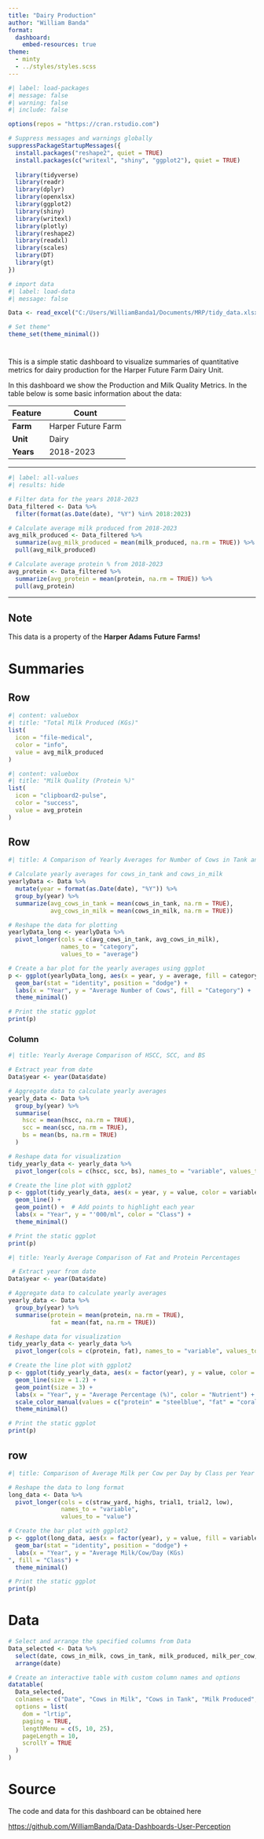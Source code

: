 ```yaml
---
title: "Dairy Production"
author: "William Banda"
format: 
  dashboard:
    embed-resources: true
theme: 
  - minty
  - ../styles/styles.scss
---
```


```r
#| label: load-packages
#| message: false
#| warning: false
#| include: false

options(repos = "https://cran.rstudio.com")

# Suppress messages and warnings globally
suppressPackageStartupMessages({
  install.packages("reshape2", quiet = TRUE)
  install.packages(c("writexl", "shiny", "ggplot2"), quiet = TRUE)
  
  library(tidyverse)
  library(readr)
  library(dplyr)
  library(openxlsx)
  library(ggplot2)
  library(shiny)
  library(writexl)
  library(plotly)
  library(reshape2)
  library(readxl)
  library(scales)
  library(DT)
  library(gt)
})

# import data
#| label: load-data
#| message: false

Data <- read_excel("C:/Users/WilliamBanda1/Documents/MRP/tidy_data.xlsx")

# Set theme"
theme_set(theme_minimal())
```

# {.sidebar}

This is a simple static dashboard to visualize summaries of quantitative metrics for dairy production for the Harper Future Farm Dairy Unit.

In this dashboard we show the Production and Milk Quality Metrics. In the table below is some basic information about the data:

| Feature      |  Count              |
|--------------|---------------------|
| **Farm**     |Harper Future Farm   |
| **Unit**     |Dairy                |
| **Years**    |2018-2023            |

***

```r
#| label: all-values
#| results: hide

# Filter data for the years 2018-2023
Data_filtered <- Data %>%
  filter(format(as.Date(date), "%Y") %in% 2018:2023)

# Calculate average milk produced from 2018-2023
avg_milk_produced <- Data_filtered %>%
  summarize(avg_milk_produced = mean(milk_produced, na.rm = TRUE)) %>%
  pull(avg_milk_produced)

# Calculate average protein % from 2018-2023
avg_protein <- Data_filtered %>%
  summarize(avg_protein = mean(protein, na.rm = TRUE)) %>%
  pull(avg_protein)
```

***

::: {.callout-note collapse="true"}
## Note
This data is a property of the **Harper Adams Future Farms!**
:::

# Summaries

## Row {height=30%}

```r
#| content: valuebox
#| title: "Total Milk Produced (KGs)"
list(
  icon = "file-medical",
  color = "info",
  value = avg_milk_produced
)
```

```r
#| content: valuebox
#| title: "Milk Quality (Protein %)"
list(
  icon = "clipboard2-pulse",
  color = "success",
  value = avg_protein
)
```

## Row {height=45%}

```r
#| title: A Comparison of Yearly Averages for Number of Cows in Tank and Number of Cows in Milk

# Calculate yearly averages for cows_in_tank and cows_in_milk
yearlyData <- Data %>%
  mutate(year = format(as.Date(date), "%Y")) %>%
  group_by(year) %>%
  summarize(avg_cows_in_tank = mean(cows_in_tank, na.rm = TRUE),
            avg_cows_in_milk = mean(cows_in_milk, na.rm = TRUE))

# Reshape the data for plotting
yearlyData_long <- yearlyData %>%
  pivot_longer(cols = c(avg_cows_in_tank, avg_cows_in_milk), 
               names_to = "category", 
               values_to = "average")

# Create a bar plot for the yearly averages using ggplot
p <- ggplot(yearlyData_long, aes(x = year, y = average, fill = category)) +
  geom_bar(stat = "identity", position = "dodge") +
  labs(x = "Year", y = "Average Number of Cows", fill = "Category") +
  theme_minimal()

# Print the static ggplot
print(p)

```

### Column {.tabset}

```r
#| title: Yearly Average Comparison of HSCC, SCC, and BS

# Extract year from date
Data$year <- year(Data$date)

# Aggregate data to calculate yearly averages
yearly_data <- Data %>%
  group_by(year) %>%
  summarise(
    hscc = mean(hscc, na.rm = TRUE),
    scc = mean(scc, na.rm = TRUE),
    bs = mean(bs, na.rm = TRUE)
  )

# Reshape data for visualization
tidy_yearly_data <- yearly_data %>%
  pivot_longer(cols = c(hscc, scc, bs), names_to = "variable", values_to = "value")

# Create the line plot with ggplot2
p <- ggplot(tidy_yearly_data, aes(x = year, y = value, color = variable, group = variable)) +
  geom_line() +
  geom_point() +  # Add points to highlight each year
  labs(x = "Year", y = "'000/ml", color = "Class") +
  theme_minimal()

# Print the static ggplot
print(p)
```

```r
#| title: Yearly Average Comparison of Fat and Protein Percentages

 # Extract year from date
Data$year <- year(Data$date)

# Aggregate data to calculate yearly averages
yearly_data <- Data %>%
  group_by(year) %>%
  summarise(protein = mean(protein, na.rm = TRUE),
            fat = mean(fat, na.rm = TRUE))

# Reshape data for visualization
tidy_yearly_data <- yearly_data %>%
  pivot_longer(cols = c(protein, fat), names_to = "variable", values_to = "value")

# Create the line plot with ggplot2
p <- ggplot(tidy_yearly_data, aes(x = factor(year), y = value, color = variable, group = variable)) +
  geom_line(size = 1.2) +
  geom_point(size = 3) +
  labs(x = "Year", y = "Average Percentage (%)", color = "Nutrient") +
  scale_color_manual(values = c("protein" = "steelblue", "fat" = "coral")) +  # Custom colors
  theme_minimal()

# Print the static ggplot
print(p)

```

## row {height=35%} 

```r
#| title: Comparison of Average Milk per Cow per Day by Class per Year (KGs)

# Reshape the data to long format
long_data <- Data %>%
  pivot_longer(cols = c(straw_yard, highs, trial1, trial2, low), 
               names_to = "variable", 
               values_to = "value")

# Create the bar plot with ggplot2
p <- ggplot(long_data, aes(x = factor(year), y = value, fill = variable)) +
  geom_bar(stat = "identity", position = "dodge") +
  labs(x = "Year", y = "Average Milk/Cow/Day (KGs)				
", fill = "Class") +
  theme_minimal()

# Print the static ggplot
print(p)
```

# Data
```r
# Select and arrange the specified columns from Data
Data_selected <- Data %>%
  select(date, cows_in_milk, cows_in_tank, milk_produced, milk_per_cow, straw_yard, highs, trial1, trial2, low, hscc, scc, bs, fat, protein) %>%
  arrange(date)

# Create an interactive table with custom column names and options
datatable(
  Data_selected,
  colnames = c("Date", "Cows in Milk", "Cows in Tank", "Milk Produced", "Milk per Cow", "Straw Yard", "Highs", "Trial 1", "Trial 2", "Low", "Hscc", "Scc", "Bs", "Fat", "Protein"),
  options = list(
    dom = "lrtip", 
    paging = TRUE,
    lengthMenu = c(5, 10, 25),
    pageLength = 10, 
    scrollY = TRUE
  )
)
```


# Source
The code and data for this dashboard can be obtained here

 <https://github.com/WilliamBanda/Data-Dashboards-User-Perception>